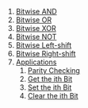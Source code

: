 






<div className="outline">

1. [Bitwise AND](#bitwise-and)
2. [Bitwise OR](#bitwise-or)
3. [Bitwise XOR](#bitwise-xor)
4. [Bitwise NOT](#bitwise-not)
5. [Bitwise Left-shift](#bitwise-left-shift)
6. [Bitwise Right-shift](#bitwise-right-shift)
7. [Applications](#applications)
   1. [Parity Checking](#parity-checking)
   2. [Get the ith Bit](#get-the-ith-bit)
   3. [Set the ith Bit](#set-the-ith-bit)
   4. [Clear the ith Bit](#clear-the-ith-bit)

</div>




